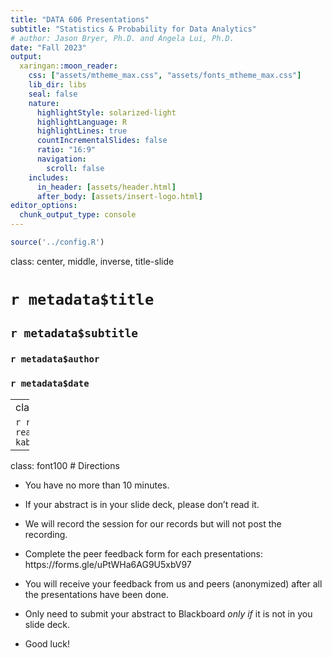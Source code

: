 ```yaml
---
title: "DATA 606 Presentations"
subtitle: "Statistics & Probability for Data Analytics"
# author: Jason Bryer, Ph.D. and Angela Lui, Ph.D.
date: "Fall 2023"
output:
  xaringan::moon_reader:
    css: ["assets/mtheme_max.css", "assets/fonts_mtheme_max.css"]
    lib_dir: libs
    seal: false
    nature:
      highlightStyle: solarized-light
      highlightLanguage: R
      highlightLines: true
      countIncrementalSlides: false
      ratio: "16:9"
      navigation:
        scroll: false
    includes:
      in_header: [assets/header.html]
      after_body: [assets/insert-logo.html]
editor_options: 
  chunk_output_type: console
---
```


```r
source('../config.R')
```

class: center, middle, inverse, title-slide

# `r metadata$title`
## `r metadata$subtitle`
### `r metadata$author`
### `r metadata$date`


---
class: font90
# Rubric

```r
rubric <- readxl::read_excel('../Project/Data_Project_Rubric.xlsx')
kable(rubric)
```

---
class: font100
# Directions

* You have no more than 10 minutes.

* If your abstract is in your slide deck, please don't read it.

* We will record the session for our records but will not post the recording.

* Complete the peer feedback form for each presentations: https://forms.gle/uPtWHa6AG9U5xbV97

* You will receive your feedback from us and peers (anonymized) after all the presentations have been done.

* Only need to submit your abstract to Blackboard *only if* it is not in you slide deck.

* Good luck!
